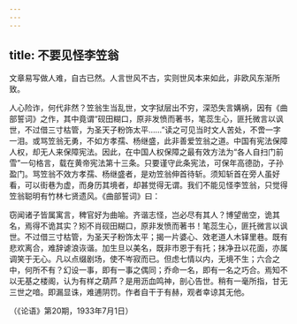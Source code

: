 ```yaml
---
---
---
```

title: 不要见怪李笠翁
---




文章易写做人难，自古已然。人言世风不古，实则世风本来如此，非欧风东渐所致。

人心险诈，何代非然？笠翁生当乱世，文字狱层出不穷，深恐失言媾祸，因有《曲部誓词》之作，其中竟谓“砚田糊口，原非发愤而著书，笔蕊生心，匪托微言以讽世，不过借三寸枯管，为圣天子粉饰太平……”读之可见当时文人苦处，不啻一字一泪。或骂笠翁无勇，不如方孝孺、杨继盛，此非善爱笠翁之道。中国有宪法保障人权，却无人来保障宪法。因此，在中国人权保障之最有效方法为“各人自扫门前雪”一句格言，载在黄帝宪法第十三条。只要谨守此条宪法，可保年高德劭，子孙盈门。骂笠翁不效方孝孺、杨继盛者，是劝笠翁伸首待斩。须知斩首在旁人虽好看，可以街巷为虚，而身历其境者，却甚觉得无谓。我们不能见怪李笠翁，只觉得笠翁聪明有竹林七贤遗风。《曲部誓词》曰：

窃闻诸子皆属寓言，稗官好为曲喻。齐谐志怪，岂必尽有其人？博望凿空，诡其名，焉得不诡其实？矧不肖砚田糊口，原非发愤而著书！笔蕊生心，匪托微言以讽世。不过借三寸枯管，为圣天子粉饰太平；揭一片婆心、效老道人木铎里巷。既有悲欢离合，难辞谑浪诙谐。加生旦以美名，既非市恩于有托；抹净丑以花面，亦属调笑于无心。凡以点缀剧场，使不岑寂而已。但虑七情以内，无境不生；六合之中，何所不有？幻设一事，即有一事之偶同；乔命一名，即有一名之巧合。焉知不以无基之楼阁，认为有样之葫芦？是用沥血鸣神，剖心告世。稍有一毫所指，甘无三世之喑。即漏显诛，难逋阴罚。作者自干于有赫，观者幸谅其无他。

（《论语》第20期，1933年7月1日）